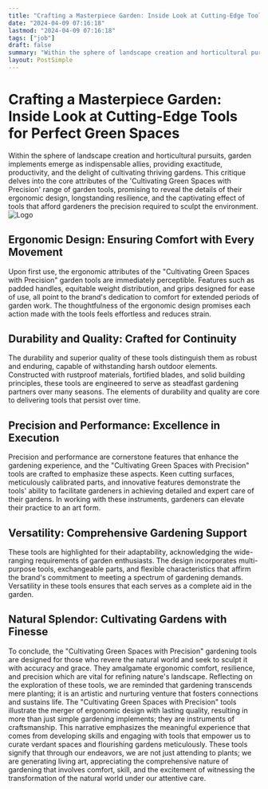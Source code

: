 ```yaml
---
title: "Crafting a Masterpiece Garden: Inside Look at Cutting-Edge Tools for Perfect Green Spaces"
date: "2024-04-09 07:16:18"
lastmod: "2024-04-09 07:16:18"
tags: ["job"]
draft: false
summary: "Within the sphere of landscape creation and horticultural pursuits, garden implements emerge as indispensable allies, providing exactitude, productivity, and the delight of cultivating thriving gardens. This critique delves into the core attributes of the 'Cultivating Green Spaces with Precision' range of garden tools, promising to reveal the details of their ergonomic design, longstanding resilience, and the captivating effect of tools that afford gardeners the precision required to sculpt the environment."
layout: PostSimple
---
```

# Crafting a Masterpiece Garden: Inside Look at Cutting-Edge Tools for Perfect Green Spaces
Within the sphere of landscape creation and horticultural pursuits, garden implements emerge as indispensable allies, providing exactitude, productivity, and the delight of cultivating thriving gardens. This critique delves into the core attributes of the 'Cultivating Green Spaces with Precision' range of garden tools, promising to reveal the details of their ergonomic design, longstanding resilience, and the captivating effect of tools that afford gardeners the precision required to sculpt the environment.
<img alt="Logo" src="https://cdn.seniorsselection.com/src_image/50850baab4048edb1cb38a5602371588.webp"/>
## Ergonomic Design: Ensuring Comfort with Every Movement
Upon first use, the ergonomic attributes of the "Cultivating Green Spaces with Precision" garden tools are immediately perceptible. Features such as padded handles, equitable weight distribution, and grips designed for ease of use, all point to the brand's dedication to comfort for extended periods of garden work. The thoughtfulness of the ergonomic design promises each action made with the tools feels effortless and reduces strain.
## Durability and Quality: Crafted for Continuity
The durability and superior quality of these tools distinguish them as robust and enduring, capable of withstanding harsh outdoor elements. Constructed with rustproof materials, fortified blades, and solid building principles, these tools are engineered to serve as steadfast gardening partners over many seasons. The elements of durability and quality are core to delivering tools that persist over time.
## Precision and Performance: Excellence in Execution
Precision and performance are cornerstone features that enhance the gardening experience, and the "Cultivating Green Spaces with Precision" tools are crafted to emphasize these aspects. Keen cutting surfaces, meticulously calibrated parts, and innovative features demonstrate the tools' ability to facilitate gardeners in achieving detailed and expert care of their gardens. In working with these instruments, gardeners can elevate their practice to an art form.
## Versatility: Comprehensive Gardening Support
These tools are highlighted for their adaptability, acknowledging the wide-ranging requirements of garden enthusiasts. The design incorporates multi-purpose tools, exchangeable parts, and flexible characteristics that affirm the brand's commitment to meeting a spectrum of gardening demands. Versatility in these tools ensures that each serves as a complete aid in the garden.
## Natural Splendor: Cultivating Gardens with Finesse
To conclude, the "Cultivating Green Spaces with Precision" gardening tools are designed for those who revere the natural world and seek to sculpt it with accuracy and grace. They amalgamate ergonomic comfort, resilience, and precision which are vital for refining nature's landscape.
Reflecting on the exploration of these tools, we are reminded that gardening transcends mere planting; it is an artistic and nurturing venture that fosters connections and sustains life. The "Cultivating Green Spaces with Precision" tools illustrate the merger of ergonomic design with lasting quality, resulting in more than just simple gardening implements; they are instruments of craftsmanship. This narrative emphasizes the meaningful experience that comes from developing skills and engaging with tools that empower us to curate verdant spaces and flourishing gardens meticulously. These tools signify that through our endeavors, we are not just attending to plants; we are generating living art, appreciating the comprehensive nature of gardening that involves comfort, skill, and the excitement of witnessing the transformation of the natural world under our attentive care.
        
